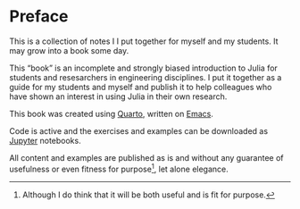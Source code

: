 # Preface {.unnumbered}

This is a collection of notes I I put together for myself and my students. It may grow into a book some day.

This "book"  is an incomplete and strongly biased introduction to Julia for students and resesarchers in engineering disciplines. I put it together as a guide for my students and myself and publish it to help colleagues who have shown an interest in using Julia in their own research.

This book was created using [Quarto](https://quarto.org/docs/books), written on [Emacs](https://emacs.org).

Code is active and the exercises and examples can be downloaded as [Jupyter](https://jupyter.org) notebooks.

All content and examples are published as is and without any guarantee of usefulness or even fitness for purpose^[Although I do think that it will be both useful and is fit for purpose.], let alone elegance.
